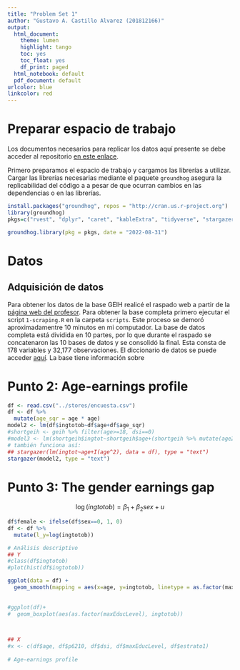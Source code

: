 ```yaml
---
title: "Problem Set 1"
author: "Gustavo A. Castillo Alvarez (201812166)"
output:
  html_document:
    theme: lumen
    highlight: tango
    toc: yes
    toc_float: yes
    df_print: paged
  html_notebook: default
  pdf_document: default
urlcolor: blue
linkcolor: red
---
```


# Preparar espacio de trabajo

Los documentos necesarios para replicar los datos aquí presente se debe acceder al repositorio [en este enlace](https://github.com/bob-ortiz/BDML-ps1). 

Primero preparamos el espacio de trabajo y cargamos las librerías a utilizar. Cargar las librerías necesarias mediante el paquete `groundhog` asegura la replicabilidad del código a a pesar de que ocurran cambios en las dependencias o en las librerías.


```r
install.packages("groundhog", repos = "http://cran.us.r-project.org")
library(groundhog)
pkgs=c("rvest", "dplyr", "caret", "kableExtra", "tidyverse", "stargazer")
```

```r
groundhog.library(pkg = pkgs, date = "2022-08-31")
```


# Datos

## Adquisición de datos

Para obtener los datos de la base GEIH realicé el raspado web a partir de la [página web del profesor](https://ignaciomsarmiento.github.io/GEIH2018 sample/). Para obtener la base completa primero ejecutar el script `1-scraping.R` en la carpeta `scripts`. Este proceso se demoró aproximadamentre 10 minutos en mi computador. La base de datos completa está dividida en 10 partes, por lo que durante el raspado se concatenaron las 10 bases de datos y se consolidó la final. Esta consta de 178 variables y 32,177 observaciones. El diccionario de datos se puede acceder [aquí](https://ignaciomsarmiento.github.io/GEIH2018_sample/dictionary.html). La base tiene información sobre 



# Punto 2: Age-earnings profile

```r
df <- read.csv("../stores/encuesta.csv")
df <- df %>% 
  mutate(age_sqr = age * age)
model2 <- lm(df$ingtotob~df$age+df$age_sqr)
#shortgeih <- geih %>% filter(age>=18, dsi==0)
#model3 <- lm(shortgeih$ingtot~shortgeih$age+(shortgeih %>% mutate(age2 = age*age))$age2)
# también funciona así: 
## stargazer(lm(ingtot~age+I(age^2), data = df), type = "text")
stargazer(model2, type = "text")

```

# Punto 3: The gender earnings gap


$$
\log(ingtotob)=\beta_1+\beta_2 sex+u
$$

```r
df$female <- ifelse(df$sex==0, 1, 0)
df <- df %>%
  mutate(l_y=log(ingtotob))
```


```r
# Análisis descriptivo
## Y
#class(df$ingtotob)
#plot(hist(df$ingtotob))

ggplot(data = df) + 
  geom_smooth(mapping = aes(x=age, y=ingtotob, linetype = as.factor(maxEducLevel))) 
  
  
#ggplot(df)+
#  geom_boxplot(aes(as.factor(maxEducLevel), ingtotob))
  


## X
#x <- c(df$age, df$p6210, df$dsi, df$maxEducLevel, df$estrato1)
  
# Age-earnings profile

```



